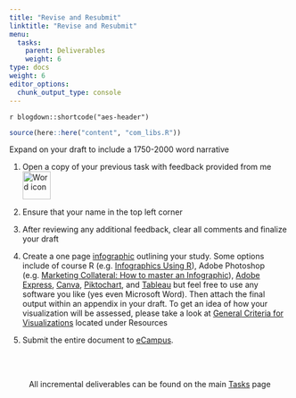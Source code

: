 ```yaml
---
title: "Revise and Resubmit"
linktitle: "Revise and Resubmit"
menu:
  tasks:
    parent: Deliverables
    weight: 6
type: docs
weight: 6
editor_options: 
  chunk_output_type: console
---
```


`r blogdown::shortcode("aes-header")`

```r
source(here::here("content", "com_libs.R"))
```

<style>
ul {
    margin-left: 1.5em
}

.dark h1 {
color:#6acda5
}

docs-sidebar .docs-toc-item.active a, 
.docs-sidebar .nav > .active:hover > a, 
.docs-sidebar .nav > .active > a {
  font-weight: bold;
  color: #6acda5;
  background-color: transparent;
}
</style>


Expand on your draft to include a 1750-2000 word narrative

1. Open a copy of your previous task with feedback provided from me <img src="/logos/word-ico.png" alt="Word icon" width="50">

2. Ensure that your name in the top left corner

3. After reviewing any additional feedback, clear all comments and finalize your draft

4. Create a one page [infographic](https://guides.library.unlv.edu/infographics/design) outlining your study. Some options include of course R (e.g. [Infographics Using R](https://rpubs.com/chidungkt/702513)), Adobe Photoshop (e.g. [Marketing Collateral: How to master an Infographic](https://www.adobe.com/vn_en/creativecloud/design/discover/make-infographic-in-photoshop.html)), [Adobe Express](https://www.adobe.com/express/create/infographic), [Canva](https://www.canva.com/education/), [Piktochart](https://piktochart.com), and [Tableau](https://www.tableau.com/academic/students) but feel free to use any software you like (yes even Microsoft Word). Then attach the final output within an appendix in your draft. To get an idea of how your visualization will be assessed, please take a look at [General Criteria for Visualizations](/resources/look/) located under Resources
  
5. Submit the entire document to <a target="_blank" href="https://ecampus.wvu.edu/">eCampus</a>.<br><br>

<br />

<center>
<p id="rounded_corners">
All incremental deliverables can be found on the main <a href="/tasks/#deliverables">Tasks</a> page
<p>
</center>

